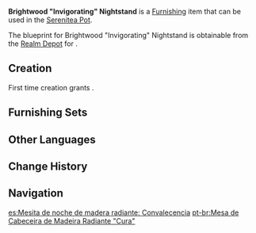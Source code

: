 {{Furnishing Infobox
|id             = 361110
|image          = Item Brightwood Invigorating Nightstand.png
|category       = Large Furnishing
|subcategory    = Cabinet
|quality        = 3
|adeptal_energy = 60
|load           = 85
|reduced_load   = 64
|description    = A nightstand found at the [[Bimarstan]]. Using light [[Brightwood]], it is compact and easy to move around. At the same time, it is still able to effectively store important items. If a doctor is no longer adding medicine into this nightstand, then it means a patient is close to a full recovery.
|mention        = 
|blueprint      = Realm Depot
|source1        = 
}}
'''Brightwood "Invigorating" Nightstand''' is a [[Furnishing]] item that can be used in the [[Serenitea Pot]].

The blueprint for Brightwood "Invigorating" Nightstand is obtainable from the [[Realm Depot]] for {{Item|Realm Currency|24|x=160}}.

==Creation==
First time creation grants {{Item|Trust|24|x=60}}.
{{Recipe
|type = Creation
|time = 14h
|Brightwood = 12
|sort = Brightwood
}}

==Furnishing Sets==
{{Craft Usage}}

==Other Languages==
{{Other Languages
|default_hidden = 1
|en      = Brightwood "Invigorating" Nightstand
|zhs     = 辉木「疗愈」床头柜
|zhs_rm  = Huīmù "Liáoyù" Chuángtóu-guì
|zht     = 輝木「療癒」床頭櫃
|zht_rm  = Huīmù "Liáoyù" Chuángtóu-guì
|ja      = 輝光の「癒し」ナイトテーブル
|ja_rm   = Kikou no "Iyashi" Naito Teeburu
|ko      = 빛나는 나무 「치유」 협탁
|ko_rm   = Binnaneun Namu "Chiyu" Hyeoptak
|es      = Mesita de noche de madera radiante: Convalecencia
|fr      = Table de chevet «&nbsp;Vivifiance&nbsp;» en bois radiant
|ru      = Тумбочка из сияющей древесины «Бодрость»
|th      = โต๊ะข้างเตียงไม้ Brightwood "ฟื้นฟู"
|th_rm   = 
|vi      = Tủ Đầu Giường "Chữa Trị" Gỗ Sáng
|de      = Nachttisch „Heilung“ aus Hellholz
|id      = Meja Nakas Kayu Brightwood: Pemulihan
|pt      = Mesa de Cabeceira de Madeira Radiante "Cura"
|tr      = Sarmal "Canlandırıcı" Komodin
|it      = Comodino in Legno dello splendore Invigorimento
}}

==Change History==
{{Change History|3.2}}

==Navigation==
{{Furnishing Navbox|interior}}

[[es:Mesita de noche de madera radiante: Convalecencia]]
[[pt-br:Mesa de Cabeceira de Madeira Radiante "Cura"]]